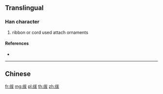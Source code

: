 {{character info/new}}
{{also|紱}}
==Translingual==

===Han character===
{{Han char|rn=120|rad=纟|as=05|sn=8|four=|canj=VMIKE}}

# ribbon or cord used attach ornaments

====References====
* {{Han ref|kx=0944.251|hdz=53379.100|uh=7EC2|ud=32450}}

----

==Chinese==
{{zh-see|紱}}

[[fr:绂]]
[[mg:绂]]
[[pl:绂]]
[[th:绂]]
[[zh:绂]]